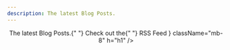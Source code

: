 ```yaml
---
description: The latest Blog Posts.
---
```



<div className="md:container">
  <div className="flex flex-col items-center content-center text-center my-10">
    <Header
      title="Blog"
      description={
        <>
          The latest Blog Posts.{" "} Check out the{" "}
          <Link href="/rss.xml" className='text-primary hover:underline'>
            RSS Feed
          </Link>
        </>
      }
      className="mb-8"
      h="h1"
    />
  </div>

  <BlogIndex />
</div>
